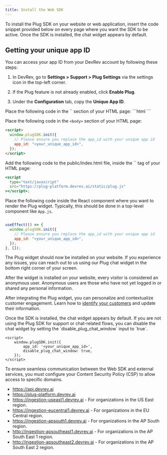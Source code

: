 ```yaml
---
title: Install the Web SDK
---
```

To install the Plug SDK on your website or web application, insert the code snippet provided below on every page where you want the SDK to be active. Once the SDK is installed, the chat widget appears by default.

## Getting your unique app ID

You can access your app ID from your DevRev account by following these steps:
1. In DevRev, go to **Settings > Support > Plug Settings** via the settings icon in the top-left corner.

2. If the Plug feature is not already enabled, click **Enable Plug**.

3. Under the **Configuration** tab, copy the **Unique App ID**.

<Tabs>
  <Tab title="Setup">
  Place the following code in the `<head>` section of your HTML page:
```html
<script
  type="text/javascript"
  src="https://plug-platform.devrev.ai/static/plug.js"
></script>
```

Place the following code in the `<body>` section of your HTML page:

```html
<script>
  window.plugSDK.init({
    // Please ensure you replace the app_id with your unique app id
    app_id: "<your_unique_app_id>",
  });
</script>
```
  </Tab>
  <Tab title="Setup for React">
  Add the following code to the public/index.html file, inside the `<body>` tag of your HTML page:

```jsx
<script
  type="text/javascript"
  src="https://plug-platform.devrev.ai/static/plug.js"
></script>;
```

Place the following code inside the React component where you want to render the Plug widget. Typically, this should be done in a top-level component like `App.js`.

```jsx

useEffect(() => {
  window.plugSDK.init({
    // Please ensure you replace the app_id with your unique app id
    app_id: "<your_unique_app_id>",
  });
}, []);
``` 
  </Tab>
  
</Tabs>

The Plug widget should now be installed on your website. If you experience any issues, you can reach out to us using our Plug chat widget in the bottom right corner of your screen.

After the widget is installed on your website, every visitor is considered an anonymous user. Anonymous users are those who have not yet logged in or shared any personal information.

After integrating the Plug widget, you can personalize and contextualize customer engagement. Learn how to [identify your customers](./user-identity) and update their information.

<Callout intent="note">
Once the SDK is installed, the chat widget appears by default. If you are not using the Plug SDK for support or chat-related flows, you can disable the chat widget by setting the `disable_plug_chat_window` input to `true`.
</Callout>

```
<script>
    window.plugSDK.init({
        app_id: '<your_unique_app_id>',
        disable_plug_chat_window: true,
    });
</script>
```

To ensure seamless communication between the Web SDK and external services, you must configure your Content Security Policy (CSP) to allow access to specific domains.
- https://api.devrev.ai
- https://plug-platform.devrev.ai
- https://ingestion-useast1.devrev.ai - For organizations in the US East region.
- https://ingestion-eucentral1.devrev.ai - For organizations in the EU Central region.
- https://ingestion-apsouth1.devrev.ai - For organizations in the AP South region.
- http://ingestion-apsoutheast1.devrev.ai - For organizations in the AP South East 1 region.
- http://ingestion-apsoutheast2.devrev.ai - For organizations in the AP South East 2 region.
